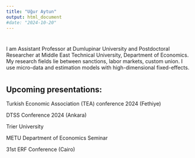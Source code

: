 ```yaml
---
title: "Uğur Aytun"
output: html_document
#date: "2024-10-20"
---
```


#
#
#
#

##

I am Assistant Professor at Dumlupinar University and Postdoctoral Researcher at Middle East Technical University, Department of Economics. My research fields lie between sanctions, labor markets, custom union. I use micro-data and estimation models with high-dimensional fixed-effects.


#
#
#
#
#

## Upcoming presentations:
Turkish Economic Association (TEA) conference 2024 (Fethiye)


DTSS Conference 2024 (Ankara)

Trier University

METU Department of Economics Seminar

31st ERF Conference (Cairo)